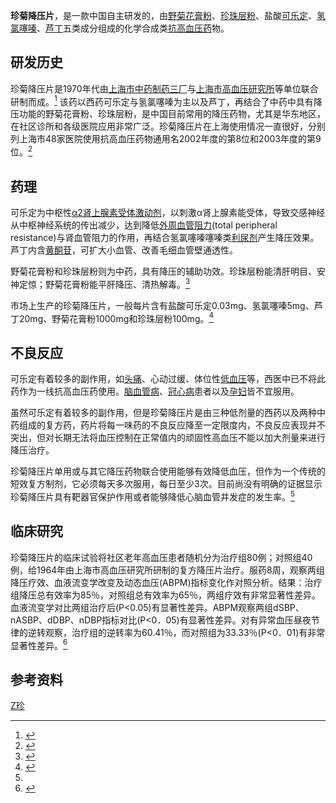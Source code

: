 {{medical}}
{{noteTA
|T=zh-hant:珍菊降壓片; zh-hans:珍菊降压片
|G1=Zhen-ju Lowering blood pressure tablets
}}
{{Drugbox
| type = combo
| component1 = 可乐定
| class1 = 中枢性α2受体激动剂
| component2 = 氢氯噻嗪
| class2 = [[噻嗪化物|噻嗪化物]] [[利尿剂|利尿剂]]
| component3 = 芦丁
| class3 = 柑橘类[[黄酮苷|黄酮苷]]
| component4 = 中药  
| class4 = 野菊花膏粉、珍珠层粉
| component5 =  
| class5 = 
| CAS_number = 
| CAS_supplemental =
| ATC_prefix = 无
| ATC_suffix = 
| ATC_supplemental =
| PubChem = 
| KEGG = 
| DrugBank =
| licence_EU = <!-- EMEA requires brand name -->
| licence_US = 
| pregnancy_category= 慎重服用
| legal_AU = <!-- S2, S3, S4, S5, S6, S7, S8, S9 or Unscheduled-->
| legal_CA = <!-- Schedule I, II, III, IV, V, VI, VII, VIII -->
| legal_UK = <!-- GSL, P, POM, CD, or Class A, B, C -->
| legal_US = 
| routes_of_administration = 口服
}}

'''珍菊降压片'''，是一款中国自主研发的，由[[野菊花膏粉|野菊花膏粉]]、[[珍珠|珍珠层粉]]、盐酸[[可乐定|可乐定]]、[[氢氯噻嗪|氢氯噻嗪]]、[[芦丁|芦丁]]五类成分组成的化学合成类[[抗高血压药|抗高血压药]]物。

==研发历史==
珍菊降压片是1970年代由[[上海市中药制药三厂|上海市中药制药三厂]]与[[上海市高血压研究所|上海市高血压研究所]]等单位联合研制而成。<ref>{{cite Web|author=|url=http://www.9122.org/zhuanti/xxg/181.shtml|title=中医学如何认识高血压病|publisher=营养指南网|date=2011-02-12}}{{dead link|date=2018年3月 |bot=InternetArchiveBot |fix-attempted=yes }}</ref> 该药以西药可乐定与氢氯噻嗪为主以及芦丁，再结合了中药中具有降压功能的野菊花膏粉、珍珠层粉，是中国目前常用的降压药物，尤其是华东地区，在社区诊所和各级医院应用非常广泛。珍菊降压片在上海使用情况一直很好，分别列上海市48家医院使用抗高血压药物通用名2002年度的第8位和2003年度的第9位。<ref name="珍菊降压片">{{cite book | language = 中文 | author = 刘福明| coauthors =唐蜀华 王继光| title = 珍菊降压片的临床应用与研究进展| url =  | date = 2006年第27卷增刊 | location =  | publisher = 《心血管病学进展》杂志 | id =  | isbn =  | pages = 48-51页 }}</ref>

==药理==
可乐定为中枢性[[α2肾上腺素受体激动剂|α2肾上腺素受体激动剂]]，以刺激α肾上腺素能受体，导致交感神经从中枢神经系统的传出减少，达到降低[[總外週阻力|外周血管阻力]](total peripheral resistance)与肾血管阻力的作用，再结合氢氯噻嗪噻嗪类[[利尿剂|利尿剂]]产生降压效果。芦丁内含[[黄酮苷|黄酮苷]]，可扩大小血管、改善毛细血管壁通透性。

野菊花膏粉和珍珠层粉则为中药，具有降压的辅助功效。珍珠层粉能清肝明目、安神定惊；野菊花膏粉能平肝降压、清热解毒。<ref>{{cite Web|author=吴万泰|url=http://www.shjtyy.com/magazine/2001/200103/331.html|title=珍菊降压片也有副作用|publisher=《家庭用药》|date=2009-05-10|accessdate=2011-02-10|archive-date=2010-12-10|archive-url=https://web.archive.org/web/20101210193348/http://www.shjtyy.com/magazine/2001/200103/331.html|dead-url=yes}}</ref> 

市场上生产的珍菊降压片，一般每片含有盐酸可乐定0.03mg、氢氯噻嗪5mg、芦丁20mg、野菊花膏粉1000mg和珍珠层粉100mg。<ref>{{cite Web|author=|url=http://drug.health.sohu.com/medcom-15547.shtml|title=健康频道-药品库-其它类中成药-珍菊降压片|publisher=[[搜狐|搜狐]]健康|date=2011年2月查询|deadurl=yes|archiveurl=https://web.archive.org/web/20111201034938/http://drug.health.sohu.com/medcom-15547.shtml|archivedate=2011-12-01}}</ref>

==不良反应==
可乐定有着较多的副作用，如[[头痛|头痛]]、心动过缓、体位性[[低血压|低血压]]等，西医中已不将此药作为一线抗高血压药使用。[[脑血管病|脑血管病]]、[[冠心病|冠心病]]患者以及[[孕妇|孕妇]]皆不宜服用。 

虽然可乐定有着较多的副作用，但是珍菊降压片是由三种低剂量的西药以及两种中药组成的复方药，药片将每一味药的不良反应降至一定限度内，不良反应表现并不突出，但对长期无法将血压控制在正常值内的顽固性高血压不能以加大剂量来进行降压治疗。

珍菊降压片单用或与其它降压药物联合使用能够有效降低血压，但作为一个传统的短效复方制剂，它必须每天多次服用，每日至少3次。目前尚没有明确的证据显示珍菊降压片具有靶器官保护作用或者能够降低心脑血管并发症的发生率。<ref name="珍菊降压片" />

==临床研究==
珍菊降压片的临床试验将社区老年高血压患者随机分为治疗组80例；对照组40例，给1964年由上海市高血压研究所研制的复方降压片治疗。服药8周，观察两组降压疗效、血液流变学改变及动态血压(ABPM)指标变化作对照分析。结果：治疗组降压总有效率为85％，对照组总有效率为65％，两组疗效有非常显著性差异。血液流变学对比两组治疗后(P<0.05)有显著性差异。ABPM观察两组dSBP、nASBP、dDBP、nDBP指标对比(P<0．05)有显著性差异。对有异常血压昼夜节律的逆转观察，治疗组的逆转率为60.41％，而对照组为33.33％(P<0．01)有非常显著性差异。<ref>{{cite Web|author=上海雷允上药业|url=http://heart.gzbaozhilin.com/Yao/gxy/381.html|title=珍菊降压片说明书|publisher=心脑血管用药网|date=|deadurl=yes|archiveurl=https://web.archive.org/web/20101210084133/http://heart.gzbaozhilin.com/Yao/gxy/381.html|archivedate=2010-12-10}}</ref>

==参考资料==
{{reflist}}

[[Category:抗高血压药物|Z珍]]